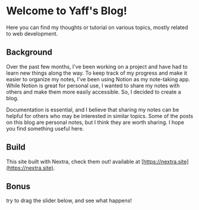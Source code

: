 # Welcome to Yaff's Blog!

Here you can find my thoughts or tutorial on various topics, mostly related to web development.

## Background

Over the past few months, I've been working on a project and have had to learn new things along the way. To keep track of my progress and make it easier to organize my notes, I've been using Notion as my note-taking app. While Notion is great for personal use, I wanted to share my notes with others and make them more easily accessible. So, I decided to create a blog.

Documentation is essential, and I believe that sharing my notes can be helpful for others who may be interested in similar topics. Some of the posts on this blog are personal notes, but I think they are worth sharing. I hope you find something useful here.

## Build

This site built with Nextra, check them out! available at [https://nextra.site](https://nextra.site).

## Bonus

try to drag the slider below, and see what happens!


<div className="text-center">
  <Sliders />
</div>
